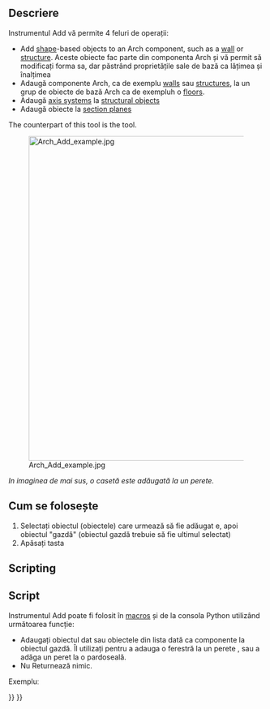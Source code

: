 <languages/>

{{Docnav
|[[BIM_Clone|Clone]]
|[[Arch_Remove|Remove]]
|[[BIM_Workbench|BIM]]
|IconL=BIM_Clone.svg
|IconR=Arch_Remove.svg
|IconC=Workbench_BIM.svg
}}

{{VeryImportantMessage|THIS COMMAND IS PART OF THE INTEGRATED [[BIM_Workbench|BIM WORKBENCH]] IN V1.0<br>
This page has been updated for that version.}}

<div class="mw-translate-fuzzy">
{{GuiCommand/ro|Name=Arch Add|Name/ro=Arch Add|Workbenches=[[Arch_Workbench/ro|Arch]]|MenuLocation=Arch → Add|SeeAlso=[[Arch Remove|Arch Remove]]}}
</div>

<span id="Description"></span>
==Descriere== 

<div class="mw-translate-fuzzy">
Instrumentul Add vă permite 4 feluri de operații:
* Add [[Part_Workbench|shape]]-based objects to an Arch component, such as a [[Arch Wall|wall]] or [[Arch Structure|structure]]. Aceste obiecte fac parte din componenta Arch și vă permit să modificați forma sa, dar păstrând proprietățile sale de bază ca lățimea și înalțimea
* Adaugă componente Arch, ca de exemplu [[Arch Wall|walls]] sau [[Arch Structure|structures]], la un grup de obiecte de bază Arch ca de exempluh o [[Arch Floor|floors]].
* Adaugă [[Arch Axis|axis systems]] la [[Arch Structure|structural objects]]
* Adaugă obiecte la [[Arch SectionPlane|section planes]]
</div>

The counterpart of this tool is the {{Button|[[Image:Arch_Remove.svg|16px]] [[Arch Remove|Arch Remove]]}} tool.

[[Image:Arch Add example.jpg|640px]]
<div class="mw-translate-fuzzy">
''In imaginea de mai sus, o casetă este adăugată la un perete.''
</div>

<span id="Usage"></span>
<div class="mw-translate-fuzzy">
== Cum se folosește ==
</div>

<div class="mw-translate-fuzzy">
# Selectați obiectul (obiectele) care urmează să fie adăugat e, apoi obiectul "gazdă" (obiectul gazdă trebuie să fie ultimul selectat)
# Apăsați tasta {{KEY|[[Image:Arch Add.png|16px]] '''Add'''}}
</div>

==Scripting==

<div class="mw-translate-fuzzy">
==Script==
</div>

<div class="mw-translate-fuzzy">
Instrumentul Add poate fi folosit în [[macros]] și de la consola Python utilizând următoarea funcție:
</div>
:{{Code|code=
addComponents(objectsList, host)
}}

<div class="mw-translate-fuzzy">
* Adaugați obiectul dat sau obiectele din lista dată ca componente la obiectul gazdă. Îl utilizați pentru a adauga o ferestră la un perete , sau a adăga un peret la o pardoseală.
* Nu Returnează nimic.
</div>

Exempluː

{{Code|code=
import FreeCAD, Arch, Draft, Part

p1 = FreeCAD.Vector(0, 0, 0)
p2 = FreeCAD.Vector(2000, 2000, 0)

Line = Draft.makeWire([p1, p2])
Wall = Arch.makeWall(Line, width=150, height=2000)

p3 = FreeCAD.Vector(0, 2000, 0)
p4 = FreeCAD.Vector(3000, 0, 0)

Line2 = Draft.makeWire([p3, p4])
Wall2 = Arch.makeWall(Line2, width=150, height=2000)
FreeCAD.ActiveDocument.recompute()

Arch.addComponents(Wall2, Wall)
FreeCAD.ActiveDocument.recompute()
}}


{{Docnav
|[[BIM_Clone|Clone]]
|[[Arch_Remove|Remove]]
|[[BIM_Workbench|BIM]]
|IconL=BIM_Clone.svg
|IconR=Arch_Remove.svg
|IconC=Workbench_BIM.svg
}}

{{BIM_Tools_navi{{#translation:}}}}
{{Userdocnavi{{#translation:}}}}